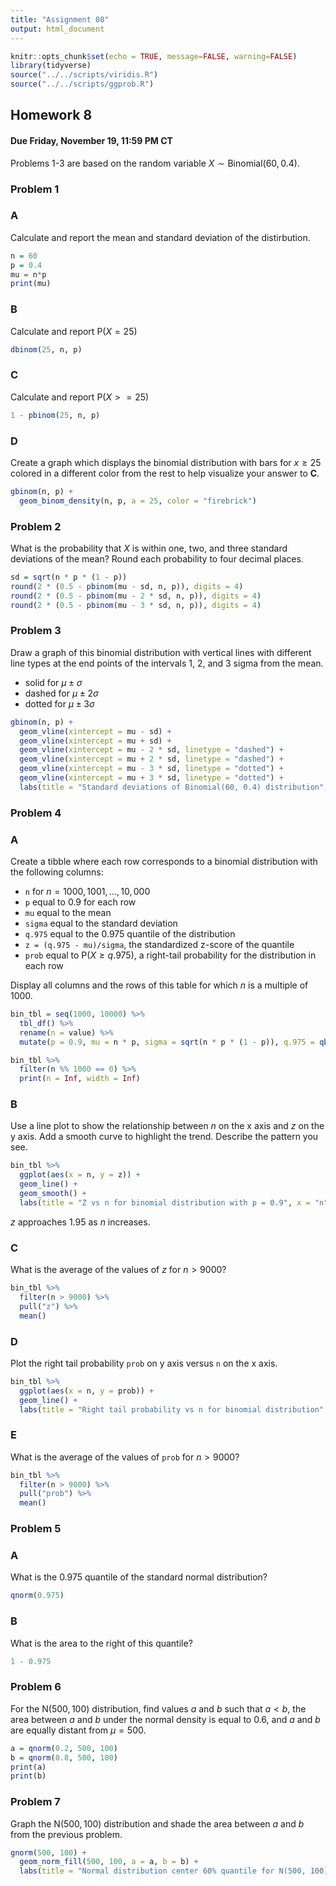 ```yaml
---
title: "Assignment 08"
output: html_document
---
```



```r
knitr::opts_chunk$set(echo = TRUE, message=FALSE, warning=FALSE)
library(tidyverse)
source("../../scripts/viridis.R")
source("../../scripts/ggprob.R")
```

\newcommand{\E}{\mathsf{E}}
\newcommand{\Var}{\mathsf{Var}}
\renewcommand{\prob}{\mathsf{P}}

## Homework 8

#### Due Friday, November 19, 11:59 PM CT

Problems 1-3 are based on the random variable $X \sim \text{Binomial}(60, 0.4)$.

### Problem 1

### A

Calculate and report the mean and standard deviation of the distirbution.

```r
n = 60
p = 0.4
mu = n*p
print(mu)
```

### B

Calculate and report $\prob(X = 25)$

```r
dbinom(25, n, p)
```

### C

Calculate and report $\prob(X >= 25)$

```r
1 - pbinom(25, n, p)
```

### D

Create a graph which displays the binomial distribution with bars for $x \ge 25$ colored in a different color from the rest to help visualize your answer to **C**.

```r
gbinom(n, p) +
  geom_binom_density(n, p, a = 25, color = "firebrick")
```

### Problem 2

What is the probability that $X$ is within one, two, and three standard deviations of the mean? Round each probability to four decimal places.

```r
sd = sqrt(n * p * (1 - p))
round(2 * (0.5 - pbinom(mu - sd, n, p)), digits = 4)
round(2 * (0.5 - pbinom(mu - 2 * sd, n, p)), digits = 4)
round(2 * (0.5 - pbinom(mu - 3 * sd, n, p)), digits = 4)
```


### Problem 3

Draw a graph of this binomial distribution with vertical lines with different line types at the end points of the intervals 1, 2, and 3 sigma from the mean.

- solid for $\mu \pm \sigma$
- dashed for $\mu \pm 2\sigma$
- dotted for $\mu \pm 3\sigma$

```r
gbinom(n, p) +
  geom_vline(xintercept = mu - sd) +
  geom_vline(xintercept = mu + sd) +
  geom_vline(xintercept = mu - 2 * sd, linetype = "dashed") +
  geom_vline(xintercept = mu + 2 * sd, linetype = "dashed") +
  geom_vline(xintercept = mu - 3 * sd, linetype = "dotted") +
  geom_vline(xintercept = mu + 3 * sd, linetype = "dotted") +
  labs(title = "Standard deviations of Binomial(60, 0.4) distribution", x = "outcome", y = "probability")
```



### Problem 4

### A

Create a tibble where each row corresponds to a binomial distribution with the following columns:

- `n` for $n = 1000,1001, \ldots, 10,000$
- `p` equal to 0.9 for each row
- `mu` equal to the mean
- `sigma` equal to the standard deviation
- `q.975` equal to the 0.975 quantile of the distribution
- `z = (q.975 - mu)/sigma`, the standardized z-score of the quantile
- `prob` equal to $\prob(X \ge q.975)$, a right-tail probability for the distribution in each row

Display all columns and the rows of this table for which $n$ is a multiple of 1000.

```r
bin_tbl = seq(1000, 10000) %>% 
  tbl_df() %>%
  rename(n = value) %>%
  mutate(p = 0.9, mu = n * p, sigma = sqrt(n * p * (1 - p)), q.975 = qbinom(0.975, n, p), z = (q.975 - mu) / sigma, prob = 1 - pbinom(q.975, n, p))

bin_tbl %>%
  filter(n %% 1000 == 0) %>%
  print(n = Inf, width = Inf)
```

### B

Use a line plot to show the relationship between $n$ on the x axis and $z$ on the y axis.
Add a smooth curve to highlight the trend.
Describe the pattern you see.

```r
bin_tbl %>% 
  ggplot(aes(x = n, y = z)) +
  geom_line() +
  geom_smooth() +
  labs(title = "Z vs n for binomial distribution with p = 0.9", x = "n", y = "Z")
```

$z$ approaches $1.95$ as $n$ increases.

### C

What is the average of the values of $z$ for $n > 9000$?

```r
bin_tbl %>% 
  filter(n > 9000) %>%
  pull("z") %>%
  mean()
```

### D

Plot the right tail probability `prob` on y axis versus `n` on the x axis.

```r
bin_tbl %>% 
  ggplot(aes(x = n, y = prob)) +
  geom_line() +
  labs(title = "Right tail probability vs n for binomial distribution", x = "n", y= "right tail probability")
```

### E

What is the average of the values of `prob` for $n > 9000$?

```r
bin_tbl %>% 
  filter(n > 9000) %>%
  pull("prob") %>%
  mean()
```


### Problem 5

### A

What is the 0.975 quantile of the standard normal distribution?

```r
qnorm(0.975)
```

### B

What is the area to the right of this quantile?

```r
1 - 0.975
```

### Problem 6

For the $\text{N}(500,100)$ distribution, find values $a$ and $b$ such that $a < b$, the area between $a$ and $b$ under the normal density is equal to 0.6,
and $a$ and $b$ are equally distant from $\mu = 500$.

```r
a = qnorm(0.2, 500, 100)
b = qnorm(0.8, 500, 100)
print(a)
print(b)
```


### Problem 7

Graph the $\text{N}(500,100)$ distribution and shade the area between $a$ and $b$ from the previous problem.

```r
gnorm(500, 100) +
  geom_norm_fill(500, 100, a = a, b = b) +
  labs(title = "Normal distribution center 60% quantile for N(500, 100)", x = "Value", y = "Density")
```





